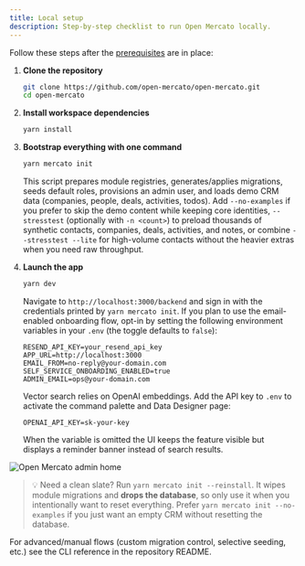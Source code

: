 ```yaml
---
title: Local setup
description: Step-by-step checklist to run Open Mercato locally.
---
```


Follow these steps after the [prerequisites](./prerequisites) are in place:

1. **Clone the repository**
   ```bash
   git clone https://github.com/open-mercato/open-mercato.git
   cd open-mercato
   ```
2. **Install workspace dependencies**
   ```bash
   yarn install
   ```
3. **Bootstrap everything with one command**
   ```bash
   yarn mercato init
   ```
   This script prepares module registries, generates/applies migrations, seeds default roles, provisions an admin user, and loads demo CRM data (companies, people, deals, activities, todos). Add `--no-examples` if you prefer to skip the demo content while keeping core identities, `--stresstest` (optionally with `-n <count>`) to preload thousands of synthetic contacts, companies, deals, activities, and notes, or combine `--stresstest --lite` for high-volume contacts without the heavier extras when you need raw throughput.
4. **Launch the app**
   ```bash
   yarn dev
   ```
   Navigate to `http://localhost:3000/backend` and sign in with the credentials printed by `yarn mercato init`.
   If you plan to use the email-enabled onboarding flow, opt-in by setting the following environment variables in your `.env` (the toggle defaults to `false`):
    ```env
    RESEND_API_KEY=your_resend_api_key
    APP_URL=http://localhost:3000
    EMAIL_FROM=no-reply@your-domain.com
    SELF_SERVICE_ONBOARDING_ENABLED=true
    ADMIN_EMAIL=ops@your-domain.com
    ```

   Vector search relies on OpenAI embeddings. Add the API key to `.env` to activate the command palette and Data Designer page:

   ```env
   OPENAI_API_KEY=sk-your-key
   ```

   When the variable is omitted the UI keeps the feature visible but displays a reminder banner instead of search results.

![Open Mercato admin home](/screenshots/open-mercato-homepage.png)

> 💡 Need a clean slate? Run `yarn mercato init --reinstall`. It wipes module migrations and **drops the database**, so only use it when you intentionally want to reset everything. Prefer `yarn mercato init --no-examples` if you just want an empty CRM without resetting the database.

For advanced/manual flows (custom migration control, selective seeding, etc.) see the CLI reference in the repository README.
